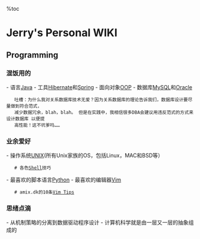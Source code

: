 %toc
= Jerry's Personal WIKI =

== Programming ==
=== 混饭用的 ===
- 语言[[Java]]
- 工具[[Hibernate]]和[[Spring]]
- 面向对象[[OOP]]
- 数据库[[MySQL]]和[[Oracle]]

    吐槽：为什么我对关系数据库技术无爱？因为关系数据库的理论告诉我们，数据库设计要尽量做到符合范式，
    减少数据冗余，blah，blah。 但是在实践中，我相信很多DBA会建议用违反范式的方式来设计数据库 以便提
    高性能！这不坑爹吗……

=== 业余爱好 ===
- 操作系统[[UNIX]](所有Unix家族的OS，包括Linux，MAC和BSD等）
    # 各色[[Shell]]技巧
- 最喜欢的脚本语言[[Python]]
- 最喜欢的编辑器[[Vim]]
    # amix.dk的10条[[Vim Tips]]

=== 思绪点滴 ===
- 从机制策略的分离到数据驱动程序设计
- 计算机科学就是由一层又一层的抽象组成的
